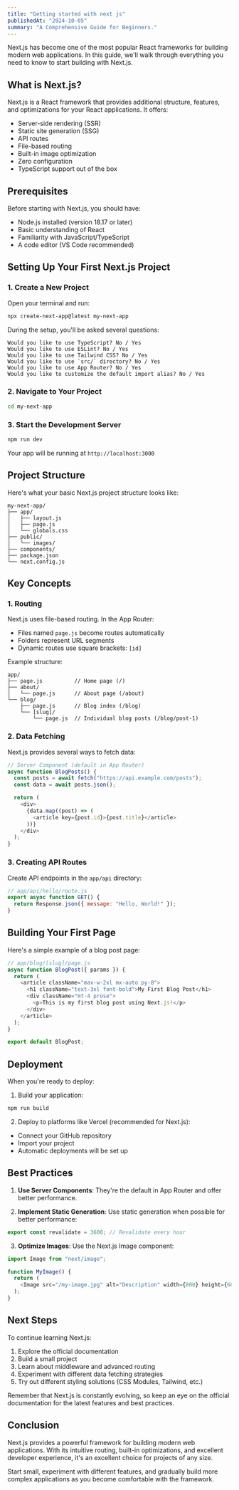 ```yaml
---
title: "Getting started with next js"
publishedAt: "2024-10-05"
summary: "A Comprehensive Guide for Beginners."
---
```


Next.js has become one of the most popular React frameworks for building modern web applications. In this guide, we'll walk through everything you need to know to start building with Next.js.

## What is Next.js?

Next.js is a React framework that provides additional structure, features, and optimizations for your React applications. It offers:

- Server-side rendering (SSR)
- Static site generation (SSG)
- API routes
- File-based routing
- Built-in image optimization
- Zero configuration
- TypeScript support out of the box

## Prerequisites

Before starting with Next.js, you should have:

- Node.js installed (version 18.17 or later)
- Basic understanding of React
- Familiarity with JavaScript/TypeScript
- A code editor (VS Code recommended)

## Setting Up Your First Next.js Project

### 1. Create a New Project

Open your terminal and run:

```bash
npx create-next-app@latest my-next-app
```

During the setup, you'll be asked several questions:

```
Would you like to use TypeScript? No / Yes
Would you like to use ESLint? No / Yes
Would you like to use Tailwind CSS? No / Yes
Would you like to use `src/` directory? No / Yes
Would you like to use App Router? No / Yes
Would you like to customize the default import alias? No / Yes
```

### 2. Navigate to Your Project

```bash
cd my-next-app
```

### 3. Start the Development Server

```bash
npm run dev
```

Your app will be running at `http://localhost:3000`

## Project Structure

Here's what your basic Next.js project structure looks like:

```
my-next-app/
├── app/
│   ├── layout.js
│   ├── page.js
│   └── globals.css
├── public/
│   └── images/
├── components/
├── package.json
└── next.config.js
```

## Key Concepts

### 1. Routing

Next.js uses file-based routing. In the App Router:

- Files named `page.js` become routes automatically
- Folders represent URL segments
- Dynamic routes use square brackets: `[id]`

Example structure:

```
app/
├── page.js          // Home page (/)
├── about/
│   └── page.js      // About page (/about)
└── blog/
    ├── page.js      // Blog index (/blog)
    └── [slug]/
        └── page.js  // Individual blog posts (/blog/post-1)
```

### 2. Data Fetching

Next.js provides several ways to fetch data:

```javascript
// Server Component (default in App Router)
async function BlogPosts() {
  const posts = await fetch("https://api.example.com/posts");
  const data = await posts.json();

  return (
    <div>
      {data.map((post) => (
        <article key={post.id}>{post.title}</article>
      ))}
    </div>
  );
}
```

### 3. Creating API Routes

Create API endpoints in the `app/api` directory:

```javascript
// app/api/hello/route.js
export async function GET() {
  return Response.json({ message: "Hello, World!" });
}
```

## Building Your First Page

Here's a simple example of a blog post page:

```javascript
// app/blog/[slug]/page.js
async function BlogPost({ params }) {
  return (
    <article className="max-w-2xl mx-auto py-8">
      <h1 className="text-3xl font-bold">My First Blog Post</h1>
      <div className="mt-4 prose">
        <p>This is my first blog post using Next.js!</p>
      </div>
    </article>
  );
}

export default BlogPost;
```

## Deployment

When you're ready to deploy:

1. Build your application:

```bash
npm run build
```

2. Deploy to platforms like Vercel (recommended for Next.js):

- Connect your GitHub repository
- Import your project
- Automatic deployments will be set up

## Best Practices

1. **Use Server Components**: They're the default in App Router and offer better performance.

2. **Implement Static Generation**: Use static generation when possible for better performance:

```javascript
export const revalidate = 3600; // Revalidate every hour
```

3. **Optimize Images**: Use the Next.js Image component:

```javascript
import Image from "next/image";

function MyImage() {
  return (
    <Image src="/my-image.jpg" alt="Description" width={800} height={600} />
  );
}
```

## Next Steps

To continue learning Next.js:

1. Explore the official documentation
2. Build a small project
3. Learn about middleware and advanced routing
4. Experiment with different data fetching strategies
5. Try out different styling solutions (CSS Modules, Tailwind, etc.)

Remember that Next.js is constantly evolving, so keep an eye on the official documentation for the latest features and best practices.

## Conclusion

Next.js provides a powerful framework for building modern web applications. With its intuitive routing, built-in optimizations, and excellent developer experience, it's an excellent choice for projects of any size.

Start small, experiment with different features, and gradually build more complex applications as you become comfortable with the framework.
